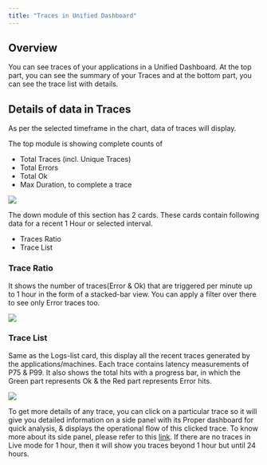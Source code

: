 ```yaml
---
title: "Traces in Unified Dashboard"
---
```

Overview
------

You can see traces of your applications in a Unified Dashboard. At the top part, you can see the summary of your Traces and at the bottom part, you can see the trace list with details.

Details of data in Traces
-------------------------

As per the selected timeframe in the chart, data of traces will display.

The top module is showing complete counts of  

-   Total Traces (incl. Unique Traces)
-   Total Errors
-   Total Ok
-   Max Duration, to complete a trace

![](/images/unified-dashboard/dashboard-16.png)

The down module of this section has 2 cards. These cards contain following data for a recent 1 Hour or selected interval.

-   Traces Ratio
-   Trace List

### Trace Ratio
It shows the number of traces(Error & Ok) that are triggered per minute up to 1 hour in the form of a stacked-bar view. You can apply a filter over there to see only Error traces too.

![](/images/unified-dashboard/dashboard-17.png)

### Trace List
Same as the Logs-list card, this display all the recent traces generated by the applications/machines. Each trace contains latency measurements of P75 & P99. It also shows the total hits with a progress bar, in which the Green part represents Ok & the Red part represents Error hits.

![](/images/unified-dashboard/dashboard-18.png)

To get more details of any trace, you can click on a particular trace so it will give you detailed information on a side panel with its Proper dashboard for quick analysis, & displays the operational flow of this clicked trace. To know more about its side panel, please refer to this [link](https://docs.middleware.io/docs/apm/Traces).
<Note> If there are no traces in Live mode for 1 hour, then it will show you traces beyond 1 hour but until 24 hours. </Note>
